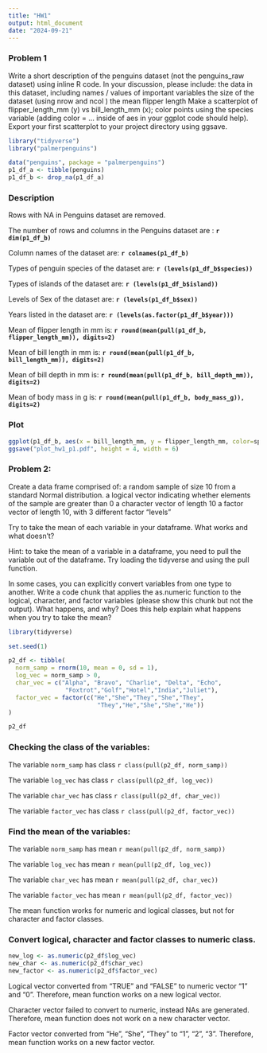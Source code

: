 ```yaml
---
title: "HW1"
output: html_document
date: "2024-09-21"
---
```


### Problem 1
Write a short description of the penguins dataset (not the penguins_raw dataset) using inline R code. In your discussion, please
include:
the data in this dataset, including names / values of important variables
the size of the dataset (using nrow and ncol )
the mean flipper length
Make a scatterplot of flipper_length_mm (y) vs bill_length_mm (x); color points using the species variable (adding color = ... inside of
aes in your ggplot code should help).
Export your first scatterplot to your project directory using ggsave.


```r
library("tidyverse")
library("palmerpenguins")

data("penguins", package = "palmerpenguins")
p1_df_a <- tibble(penguins)
p1_df_b <- drop_na(p1_df_a)
```

### Description 
Rows with NA in Penguins dataset are removed. 

The number of rows and columns in the Penguins dataset are : **`r dim(p1_df_b)`**

Column names of the dataset are: **`r colnames(p1_df_b)`**

Types of penguin species of the dataset are: **`r (levels(p1_df_b$species))`**

Types of islands of the dataset are: **`r (levels(p1_df_b$island))`**

Levels of Sex of the dataset are: **`r (levels(p1_df_b$sex))`**

Years listed in the dataset are: **`r (levels(as.factor(p1_df_b$year)))`**

Mean of flipper length in mm is: **`r round(mean(pull(p1_df_b, flipper_length_mm)), digits=2)`**

Mean of bill length in mm is: **`r round(mean(pull(p1_df_b, bill_length_mm)), digits=2)`**

Mean of bill depth in mm is: **`r round(mean(pull(p1_df_b, bill_depth_mm)), digits=2)`**

Mean of body mass in g is: **`r round(mean(pull(p1_df_b, body_mass_g)), digits=2)`**

### Plot

```r
ggplot(p1_df_b, aes(x = bill_length_mm, y = flipper_length_mm, color=species)) + geom_point()
ggsave("plot_hw1_p1.pdf", height = 4, width = 6)

```

### Problem 2:
Create a data frame comprised of:
a random sample of size 10 from a standard Normal distribution.
a logical vector indicating whether elements of the sample are greater than 0
a character vector of length 10
a factor vector of length 10, with 3 different factor “levels”

Try to take the mean of each variable in your dataframe. What works and what doesn’t?

Hint: to take the mean of a variable in a dataframe, you need to pull the variable out of the dataframe. Try loading the tidyverse and using the
pull function.

In some cases, you can explicitly convert variables from one type to another. Write a code chunk that applies the as.numeric function to the logical, character, and factor variables (please show this chunk but not the output). What happens, and why? Does this help explain what happens when you try to take the mean?

```r
library(tidyverse)
```

```r
set.seed(1)

p2_df <- tibble(
  norm_samp = rnorm(10, mean = 0, sd = 1),
  log_vec = norm_samp > 0,
  char_vec = c("Alpha", "Bravo", "Charlie", "Delta", "Echo",
                "Foxtrot","Golf","Hotel","India","Juliet"),
  factor_vec = factor(c("He","She","They","She","They",
                         "They","He","She","She","He"))
)

p2_df

```
### Checking the class of the variables:

The variable `norm_samp` has class `r class(pull(p2_df, norm_samp))`

The variable `log_vec` has class `r class(pull(p2_df, log_vec))`

The variable `char_vec` has class `r class(pull(p2_df, char_vec))`

The variable `factor_vec` has class `r class(pull(p2_df, factor_vec))`

### Find the mean of the variables:

The variable `norm_samp` has mean `r mean(pull(p2_df, norm_samp))`

The variable `log_vec` has mean `r mean(pull(p2_df, log_vec))`

The variable `char_vec` has mean `r mean(pull(p2_df, char_vec))`

The variable `factor_vec` has mean `r mean(pull(p2_df, factor_vec))`


The mean function works for numeric and logical classes, but not for character and factor classes. 

### Convert logical, character and factor classes to numeric class. 

```r
new_log <- as.numeric(p2_df$log_vec)
new_char <- as.numeric(p2_df$char_vec)
new_factor <- as.numeric(p2_df$factor_vec)

```
Logical vector converted from "TRUE" and "FALSE"  to numeric vector "1" and "0". Therefore, mean function works on a new logical vector. 

Character vector failed to convert to numeric, instead NAs are generated. Therefore, mean function does not work on a new character vector. 

Factor vector converted from "He", "She", "They" to "1", "2", "3". Therefore, mean function works on a new factor vector. 

